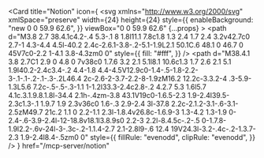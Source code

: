 <Card
  title="Notion"
  icon={
    <svg
      xmlns="http://www.w3.org/2000/svg"
      xmlSpace="preserve"
      width={24}
      height={24}
      style={{
        enableBackground: "new 0 0 59.9 62.6",
      }}
      viewBox="0 0 59.9 62.6"
      {...props}
    >
      <path
        d="M3.8 2.7 38.4.1c4.2-.4 5.3-.1 8 1.8l11.1 7.8c1.8 1.3 2.4 1.7 2.4 3.2v42.7c0 2.7-1 4.3-4.4 4.5l-40.2 2.4c-2.6.1-3.8-.2-5.1-1.9L2.1 50.1C.6 48.1 0 46.7 0 45V7c0-2.2 1-4.1 3.8-4.3zm0 0"
        style={{
          fill: "#fff",
        }}
      />
      <path
        d="M38.4.1 3.8 2.7C1 2.9 0 4.8 0 7v38c0 1.7.6 3.2 2.1 5.1l8.1 10.6c1.3 1.7 2.6 2.1 5.1 1.9l40.2-2.4c3.4-.2 4.4-1.8 4.4-4.5V12.9c0-1.4-.5-1.8-2.2-3-.1-.1-.2-.1-.3-.2L46.4 2c-2.6-2-3.7-2.2-8-1.9zM16.2 12.2c-3.3.2-4 .3-5.9-1.3L5.6 7.2c-.5-.5-.3-1.1 1-1.2l33.3-2.4c2.8-.2 4.2.7 5.3 1.6l5.7 4.1c.3.1.9.8.1.8l-34.4 2.1h-.4zm-3.8 43.1V19c0-1.6.5-2.3 1.9-2.4l39.5-2.3c1.3-.1 1.9.7 1.9 2.3v36c0 1.6-.3 2.9-2.4 3l-37.8 2.2c-2.1.2-3.1-.6-3.1-2.5zM49.7 21c.2 1.1 0 2.2-1.1 2.3l-1.8.4v26.8c-1.6.9-3 1.3-4.2 1.3-1.9 0-2.4-.6-3.9-2.4l-12-18.8v18.1l3.8.9s0 2.2-3 2.2l-8.4.5c-.2-.5 0-1.7.8-1.9l2.2-.6v-24l-3-.3c-.2-1.1.4-2.7 2.1-2.8l9-.6 12.4 19V24.3l-3.2-.4c-.2-1.3.7-2.3 1.9-2.4l8.4-.5zm0 0"
        style={{
          fillRule: "evenodd",
          clipRule: "evenodd",
        }}
      />
    </svg>
  }
  href="/mcp-server/notion"
></Card> 